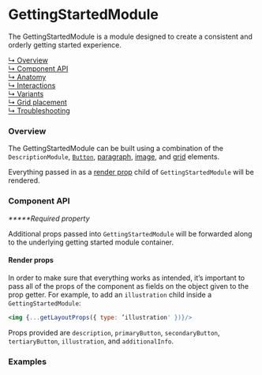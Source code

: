 

# GettingStartedModule

The GettingStartedModule is a module designed to create a consistent and orderly getting started experience.

[↳ Overview](#overview)  
[↳ Component API](#component-api)  
[↳ Anatomy](#anatomy)  
[↳ Interactions](#interactions)  
[↳ Variants](#variants)  
[↳ Grid placement](#grid-placement)  
[↳ Troubleshooting](#troubleshooting)

### Overview

The GettingStartedModule can be built using a combination of the <LinkTo kind="layout-modules-descriptionmodule" story="default">`DescriptionModule`</LinkTo>, [`Button`](https://react.carbondesignsystem.com/?path=/docs/button), [paragraph](https://developer.mozilla.org/en-US/docs/Web/HTML/Element/p), [image](https://developer.mozilla.org/en-US/docs/Web/HTML/Element/img), and [grid](https://react.carbondesignsystem.com/?path=/docs/grid--narrow) elements.

Everything passed in as a [render prop](https://reactjs.org/docs/render-props.html) child of `GettingStartedModule` will be rendered.

<Canvas>
  <Story id="layout-modules-gettingstartedmodule--default" parameters={parameters} />
</Canvas>

### Component API

<ArgsTable />

_**\***Required property_

Additional props passed into `GettingStartedModule` will be forwarded along to the underlying getting started module container.

#### Render props

In order to make sure that everything works as intended, it’s important to pass all of the props of the component as fields on the object given to the prop getter. For example, to add an `illustration` child inside a `GettingStartedModule`:
```jsx
<img {...getLayoutProps({ type: ’illustration' })}/>
```

Props provided are `description`, `primaryButton`, `secondaryButton`, `tertiaryButton`, `illustration`, and `additionalInfo`.

### Examples

<Row>
  <GettingStarted />
</Row>

<Troubleshooting />
